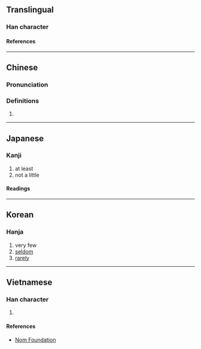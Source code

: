 {{also|鮮}}
{{character info}}
==Translingual==

===Han character===
{{Han char|rn=42|rad=小|as=10|sn=13|four=|canj=TVFH|ids=⿰甚少}}

====References====
{{Han ref|kx=0297.270|dkj=07523|dj=0592.260|hdz=10565.160|uh=5C20}}

----
==Chinese==
{{zh-forms|s=鲜}}

===Pronunciation===
{{zh-pron
|m=xiǎn
|mc=y
|oc=y
|cat=a,adv
}}

===Definitions===
{{zh-hanzi}}

# {{zh-alt-form|鮮|tr=-|[[few]]}}

----

==Japanese==

===Kanji===
{{ja-kanji|grade=|rs=小10}}

# at least
# not a little

====Readings====
{{ja-readings
|on=せん
|kun=すくない
}}

----

==Korean==

===Hanja===
{{ko-hanja|선}}

# very few
# [[seldom]]
# [[rarely]]

----

==Vietnamese==

===Han character===
{{vi-readings|rs=小10|reading=tiển}}

# {{rfdef|vi|sort=小10}}

====References====
* [http://nomfoundation.org/common/nom_details.php?codepoint=5c20 Nom Foundation]